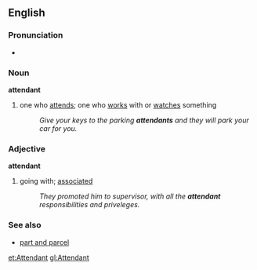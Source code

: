 ==English==
===Pronunciation===
*{{audio|en-us-attendant.ogg|Audio (US)}}

===Noun===
'''attendant'''
#one who [[attends]]; one who [[work]]s with or [[watch]]es something
#:''Give your keys to the parking '''attendants''' and they will park your car for you.''

===Adjective===
'''attendant'''
#going with; [[associated]]
#:''They promoted him to supervisor, with all the '''attendant''' responsibilities and priveleges.''

===See also===
*[[part and parcel]]

[[et:Attendant]]
[[gl:Attendant]]